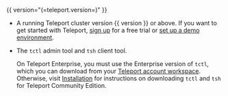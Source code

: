 {{ version="(=teleport.version=)" }}

- A running Teleport cluster version {{ version }} or above. If you want to get started with Teleport, [sign
  up](https://goteleport.com/signup) for a free trial or [set up a demo
  environment](../deploy-a-cluster/linux-demo.mdx).

- The `tctl` admin tool and `tsh` client tool.

  On Teleport Enterprise, you must use the Enterprise version of `tctl`, which
  you can download from your [Teleport account workspace](https://teleport.sh).
  Otherwise, visit [Installation](../installation.mdx) for instructions on
  downloading `tctl` and `tsh` for Teleport Community Edition.
